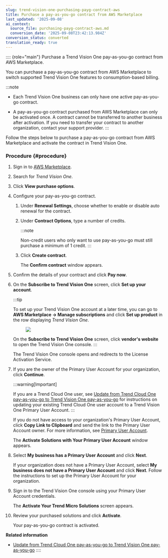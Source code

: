 ```yaml
---
slug: trend-vision-one-purchasing-payg-contract-aws
title: Purchase a pay-as-you-go contract from AWS Marketplace
last_updated: '2025-09-08'
ai_context:
  source_file: purchasing-payg-contract-aws.md
  conversion_date: '2025-09-08T23:42:13.984Z'
conversion_status: converted
translation_ready: true
---
```


:::: {role="main"}
Purchase a Trend Vision One pay-as-you-go contract from AWS Marketplace.

You can purchase a pay-as-you-go contract from AWS Marketplace to switch supported Trend Vision One features to consumption-based billing.

:::note

- Each Trend Vision One business can only have one active pay-as-you-go contract.

- A pay-as-you-go contract purchased from AWS Marketplace can only be activated once. A contract cannot be transferred to another business after activation. If you need to transfer your contract to another organization, contact your support provider.
:::

Follow the steps below to purchase a pay-as-you-go contract from AWS Marketplace and activate the contract in Trend Vision One.

### Procedure {#procedure}

1.  Sign in to [AWS Marketplace](https://aws.amazon.com/marketplace/pp/prodview-u2in6sa3igl7c?sr=0-1&ref_=beagle&applicationId=AWSMPContessa).

2.  Search for *Trend Vision One*.

3.  Click **View purchase options**.

4.  Configure your pay-as-you-go contract.

    1.  Under **Renewal Settings**, choose whether to enable or disable auto renewal for the contract.

    2.  Under **Contract Options**, type a number of credits.

        :::note

        Non-credit users who only want to use pay-as-you-go must still purchase a minimum of 1 credit.
        :::

    3.  Click **Create contract**.

        The **Confirm contract** window appears.

5.  Confirm the details of your contract and click **Pay now**.

6.  On the **Subscribe to Trend Vision One** screen, click **Set up your account**.

    :::tip

    To set up your Trend Vision One account at a later time, you can go to **AWS Marketplace → Manage subscriptions** and click **Set up product** in the row displaying *Trend Vision One*.

    <figure>
    <img src="./images/AWS_marketplace_set_up_product=345b876d-46dc-4f17-a1c2-b24beb9fcb47.webp" />
    </figure>

    On the **Subscribe to Trend Vision One** screen, click **vendor's website** to open the Trend Vision One console.
    :::

    The Trend Vision One console opens and redirects to the License Activation Service.

7.  If you are the owner of the Primary User Account for your organization, click **Continue**.

    :::warning[Important]

    If you are a Trend Cloud One user, see [Update from Trend Cloud One pay-as-you-go to Trend Vision One pay-as-you-go](migrating-c1-payg.mdx) for instructions on updating your existing Trend Cloud One user account to a Trend Vision One Primary User Account.
    :::

    If you do not have access to your organization's Primary User Account, click **Copy Link to Clipboard** and send the link to the Primary User Account owner. For more information, see [Primary User Account](primary-user-account.mdx).

    The **Activate Solutions with Your Primary User Account** window appears.

8.  Select **My business has a Primary User Account** and click **Next**.

    If your organization does not have a Primary User Account, select **My business does not have a Primary User Account** and click **Next**. Follow the instructions to set up the Primary User Account for your organization.

9.  Sign in to the Trend Vision One console using your Primary User Account credentials.

    The **Activate Your Trend Micro Solutions** screen appears.

10. Review your purchased solutions and click **Activate**.

    Your pay-as-you-go contract is activated.

**Related information**

- [Update from Trend Cloud One pay-as-you-go to Trend Vision One pay-as-you-go](migrating-c1-payg.md "Update your pay-as-you-go billing from Trend Cloud One to Trend Vision One.")
::::
